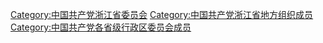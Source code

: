 [[Category:中国共产党浙江省委员会|Category:中国共产党浙江省委员会]]
[[Category:中国共产党浙江省地方组织成员|Category:中国共产党浙江省地方组织成员]]
[[Category:中国共产党各省级行政区委员会成员|Category:中国共产党各省级行政区委员会成员]]